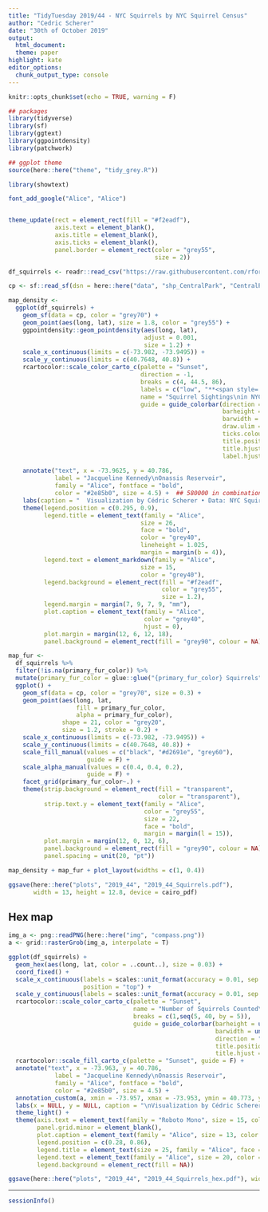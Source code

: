 ```yaml
---
title: "TidyTuesday 2019/44 - NYC Squirrels by NYC Squirrel Census"
author: "Cedric Scherer"
date: "30th of October 2019"
output:
  html_document:
  theme: paper
highlight: kate
editor_options:
  chunk_output_type: console
---
```

  
```r
knitr::opts_chunk$set(echo = TRUE, warning = F)
```

```r
## packages
library(tidyverse)
library(sf)
library(ggtext)
library(ggpointdensity)
library(patchwork)

## ggplot theme
source(here::here("theme", "tidy_grey.R"))

library(showtext)

font_add_google("Alice", "Alice")


theme_update(rect = element_rect(fill = "#f2eadf"),
             axis.text = element_blank(),
             axis.title = element_blank(),
             axis.ticks = element_blank(),
             panel.border = element_rect(color = "grey55", 
                                         size = 2))
```

```r
df_squirrels <- readr::read_csv("https://raw.githubusercontent.com/rfordatascience/tidytuesday/master/data/2019/2019-10-29/nyc_squirrels.csv")

cp <- sf::read_sf(dsn = here::here("data", "shp_CentralPark", "CentralPark.shp"), layer = "CentralPark")
```

```r
map_density <- 
  ggplot(df_squirrels) +
    geom_sf(data = cp, color = "grey70") +
    geom_point(aes(long, lat), size = 1.8, color = "grey55") +
    ggpointdensity::geom_pointdensity(aes(long, lat),
                                      adjust = 0.001,
                                      size = 1.2) +
    scale_x_continuous(limits = c(-73.982, -73.9495)) +
    scale_y_continuous(limits = c(40.7648, 40.8)) +
    rcartocolor::scale_color_carto_c(palette = "Sunset", 
                                     direction = -1,
                                     breaks = c(4, 44.5, 86),
                                     labels = c("low", "**<span style='font-family:Cambria'>←  </span> Clustering of Sightings <span style='font-family:Cambria'>  →</span>**", "high"),
                                     name = "Squirrel Sightings\nin NYC's Central Park",
                                     guide = guide_colorbar(direction = "horizontal",
                                                            barheight = unit(3, units = "mm"), 
                                                            barwidth = unit(100, units = "mm"),
                                                            draw.ulim = FALSE, 
                                                            ticks.colour = "transparent",
                                                            title.position = 'top',
                                                            title.hjust = 0.5, 
                                                            label.hjust = 0.5)) +
    
    annotate("text", x = -73.9625, y = 40.786, 
             label = "Jacqueline Kennedy\nOnassis Reservoir",
             family = "Alice", fontface = "bold", 
             color = "#2e85b0", size = 4.5) +  ## 580000 in combination with palette = "Burg"
    labs(caption = "  Visualization by Cédric Scherer • Data: NYC Squirrel Census • Map: OpenStreetMap") +
    theme(legend.position = c(0.295, 0.9),
          legend.title = element_text(family = "Alice",
                                     size = 26,
                                     face = "bold",
                                     color = "grey40",
                                     lineheight = 1.025,
                                     margin = margin(b = 4)), 
          legend.text = element_markdown(family = "Alice",
                                     size = 15,
                                     color = "grey40"),
          legend.background = element_rect(fill = "#f2eadf", 
                                           color = "grey55", 
                                           size = 1.2),
          legend.margin = margin(7, 9, 7, 9, "mm"),
          plot.caption = element_text(family = "Alice", 
                                      color = "grey40", 
                                      hjust = 0),
          plot.margin = margin(12, 6, 12, 18),
          panel.background = element_rect(fill = "grey90", colour = NA))
```

```r
map_fur <- 
  df_squirrels %>% 
  filter(!is.na(primary_fur_color)) %>% 
  mutate(primary_fur_color = glue::glue("{primary_fur_color} Squirrels")) %>% 
  ggplot() +
    geom_sf(data = cp, color = "grey70", size = 0.3) +
    geom_point(aes(long, lat, 
                   fill = primary_fur_color,
                   alpha = primary_fur_color),
               shape = 21, color = "grey20", 
               size = 1.2, stroke = 0.2) +
    scale_x_continuous(limits = c(-73.982, -73.9495)) +
    scale_y_continuous(limits = c(40.7648, 40.8)) +
    scale_fill_manual(values = c("black", "#d2691e", "grey60"),
                      guide = F) +
    scale_alpha_manual(values = c(0.4, 0.4, 0.2),
                      guide = F) +
    facet_grid(primary_fur_color~.) +
    theme(strip.background = element_rect(fill = "transparent",
                                          color = "transparent"),
          strip.text.y = element_text(family = "Alice", 
                                      color = "grey55",
                                      size = 22,
                                      face = "bold",
                                      margin = margin(l = 15)),
          plot.margin = margin(12, 0, 12, 6),
          panel.background = element_rect(fill = "grey90", colour = NA),
          panel.spacing = unit(20, "pt"))
```

```r
map_density + map_fur + plot_layout(widths = c(1, 0.4))

ggsave(here::here("plots", "2019_44", "2019_44_Squirrels.pdf"), 
       width = 13, height = 12.8, device = cairo_pdf)
```

## Hex map

```r
img_a <- png::readPNG(here::here("img", "compass.png")) 
a <- grid::rasterGrob(img_a, interpolate = T) 

ggplot(df_squirrels) + 
  geom_hex(aes(long, lat, color = ..count..), size = 0.03) + 
  coord_fixed() + 
  scale_x_continuous(labels = scales::unit_format(accuracy = 0.01, sep = "", unit = "°W"), 
                     position = "top") + 
  scale_y_continuous(labels = scales::unit_format(accuracy = 0.01, sep = "", unit = "°N")) +
  rcartocolor::scale_color_carto_c(palette = "Sunset", 
                                   name = "Number of Squirrels Counted\nin NYC's Central Park", 
                                   breaks = c(1,seq(5, 40, by = 5)),
                                   guide = guide_colorbar(barheight = unit(5, units = "mm"), 
                                                          barwidth = unit(120, units = "mm"),
                                                          direction = "horizontal",
                                                          title.position = "top",
                                                          title.hjust = 0.5)) +
  rcartocolor::scale_fill_carto_c(palette = "Sunset", guide = F) +
  annotate("text", x = -73.963, y = 40.786, 
             label = "Jacqueline Kennedy\nOnassis Reservoir",
             family = "Alice", fontface = "bold", 
             color = "#2e85b0", size = 4.5) +
  annotation_custom(a, xmin = -73.957, xmax = -73.953, ymin = 40.773, ymax = 40.777) +
  labs(x = NULL, y = NULL, caption = "\nVisualization by Cédric Scherer • Data by NYC Squirrel Census") + 
  theme_light() + 
  theme(axis.text = element_text(family = "Roboto Mono", size = 15, color = "grey50"),
        panel.grid.minor = element_blank(), 
        plot.caption = element_text(family = "Alice", size = 13, color = "grey50"),
        legend.position = c(0.28, 0.86), 
        legend.title = element_text(size = 25, family = "Alice", face = "bold"), 
        legend.text = element_text(family = "Alice", size = 20, color = "grey50"), 
        legend.background = element_rect(fill = NA))

ggsave(here::here("plots", "2019_44", "2019_44_Squirrels_hex.pdf"), width = 11.5, height = 12, device = cairo_pdf)
```

***

```r
sessionInfo()
```

